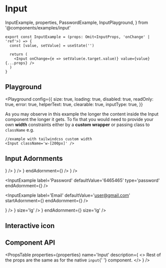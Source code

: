 # Input

  InputExample,
  properties,
  PasswordExample,
  InputPlayground,
} from '@components/examples/input'

```tsx copy
export const InputExample = (props: Omit<InputProps, 'onChange' | 'ref'>) => {
  const [value, setValue] = useState('')

  return (
    <Input onChange={e => setValue(e.target.value)} value={value} {...props} />
  )
}
```

## Playground

<Playground
  config={{
    size: true,
    loading: true,
    disabled: true,
    readOnly: true,
    error: true,
    helperText: true,
    clearable: true,
    inputType: true,
  }}
>
  <InputPlayground label='Input' />
</Playground>

As you may observe in this example the longer the content inside the Input component
the longer it gets. To fix that you would need to provide your own **width** constraints
either by a **custom wrapper** or passing class to `className` e.g.

```tsx copy
//example with tailwindcss custom width
<Input className='w-[200px]' />
```

## Input Adornments

<Container>
  <InputExample
    label='Email'
    defaultValue='user@gmail.com'
    size='sm'
    startAdornment={<Icon path={mdiAccountOutline} size={1} />}
  />
  <InputExample
    label='Password'
    defaultValue='6465465'
    type='password'
    size='sm'
    endAdornment={<Icon path={mdiKeyVariant} size={1} />}
  />
  <InputExample
    label='Email'
    size='sm'
    defaultValue='user@gmail.com'
    startAdornment={<Icon path={mdiAccountOutline} size={1} />}
    endAdornment={<Icon path={mdiHelpCircle} size={1} />}
  />
</Container>
<Container>
  <InputExample
    label='Email'
    defaultValue='user@gmail.com'
    startAdornment={<Icon path={mdiAccountOutline} size={1} />}
/>

<InputExample
  label='Password'
  defaultValue='6465465'
  type='password'
  endAdornment={<Icon path={mdiKeyVariant} size={1} />}
/>

<InputExample
  label='Email'
  defaultValue='user@gmail.com'
  startAdornment={<Icon path={mdiAccountOutline} size={1} />}
  endAdornment={<Icon path={mdiHelpCircle} size={1} />}
/>

</Container>
<Container>
  <InputExample
    label='Email'
    size='lg'
    defaultValue='user@gmail.com'
    startAdornment={<Icon path={mdiAccountOutline} size={1} />}
  />
  <InputExample
    label='Password'
    defaultValue='6465465'
    type='password'
    endAdornment={<Icon path={mdiKeyVariant} size={1} />}
    size='lg'
  />
  <InputExample
    label='Email'
    defaultValue='user@gmail.com'
    startAdornment={<Icon path={mdiAccountOutline} size={1} />}
    endAdornment={<Icon path={mdiHelpCircle} size={1} />}
    size='lg'
  />
</Container>

## Interactive icon

<Container>
  <PasswordExample
    label='Password'
    helperText='You can toggle my visibility'
    value='this-is-my-password'
  />
</Container>

## Component API

<PropsTable
  properties={properties}
  name='Input'
  description={
    <>
      Rest of the props are the same as for the native <code>input</code>{' '}
      component.
    </>
  }
/>
